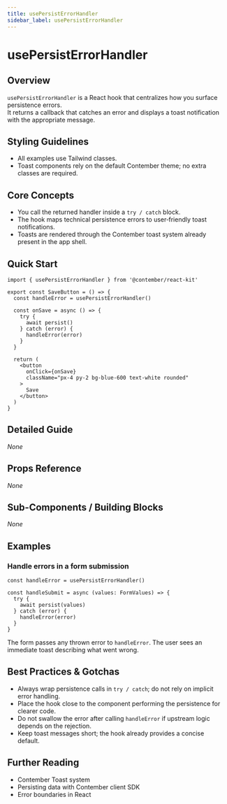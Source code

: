 ```yaml
---
title: usePersistErrorHandler
sidebar_label: usePersistErrorHandler
---
```


# usePersistErrorHandler

## Overview
`usePersistErrorHandler` is a React hook that centralizes how you surface persistence errors.  
It returns a callback that catches an error and displays a toast notification with the appropriate message.

## Styling Guidelines
* All examples use Tailwind classes.  
* Toast components rely on the default Contember theme; no extra classes are required.

## Core Concepts
* You call the returned handler inside a `try / catch` block.  
* The hook maps technical persistence errors to user‑friendly toast notifications.  
* Toasts are rendered through the Contember toast system already present in the app shell.

## Quick Start
```tsx
import { usePersistErrorHandler } from '@contember/react-kit'

export const SaveButton = () => {
  const handleError = usePersistErrorHandler()

  const onSave = async () => {
    try {
      await persist()
    } catch (error) {
      handleError(error)
    }
  }

  return (
    <button
      onClick={onSave}
      className="px-4 py-2 bg-blue-600 text-white rounded"
    >
      Save
    </button>
  )
}
```

## Detailed Guide
_None_

## Props Reference
_None_

## Sub-Components / Building Blocks
_None_

## Examples

### Handle errors in a form submission
```tsx
const handleError = usePersistErrorHandler()

const handleSubmit = async (values: FormValues) => {
  try {
    await persist(values)
  } catch (error) {
    handleError(error)
  }
}
```
The form passes any thrown error to `handleError`. The user sees an immediate toast describing what went wrong.

## Best Practices & Gotchas
* Always wrap persistence calls in `try / catch`; do not rely on implicit error handling.  
* Place the hook close to the component performing the persistence for clearer code.  
* Do not swallow the error after calling `handleError` if upstream logic depends on the rejection.  
* Keep toast messages short; the hook already provides a concise default.

## Further Reading
* Contember Toast system  
* Persisting data with Contember client SDK  
* Error boundaries in React

<!-- End of Generated Documentation -->